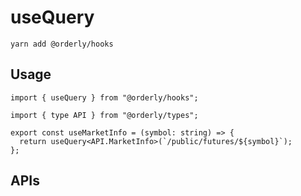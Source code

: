 
<Meta title="hook/useQuery" />

# useQuery

```shell
yarn add @orderly/hooks
```

## Usage

```tsx
import { useQuery } from "@orderly/hooks";

import { type API } from "@orderly/types";

export const useMarketInfo = (symbol: string) => {
  return useQuery<API.MarketInfo>(`/public/futures/${symbol}`);
};
```

## APIs
